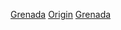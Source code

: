 {{DEFAULTSORT:People Of Grenadian Descent}}
[[Category:各族裔人物|Grenada]]
[[Category:海外格瑞那達人|Origin]]
[[Category:加勒比裔|Grenada]]